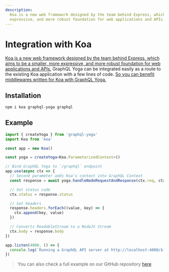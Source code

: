 ```yaml
---
description:
  Koa is a new web framework designed by the team behind Express, which aims to be a smaller, more
  expressive, and more robust foundation for web applications and APIs.
---
```


# Integration with Koa

[Koa is a new web framework designed by the team behind Express, which aims to be a smaller, more expressive, and more robust foundation for web applications and APIs.](https://koajs.com)
GraphQL Yoga can be integrated easily as a route to the existing Koa application with a few lines of
code.
[So you can benefit middlewares written for Koa with GraphQL Yoga.](https://github.com/koajs/koa/wiki)

## Installation

```sh npm2yarn
npm i koa graphql-yoga graphql
```

## Example

```ts
import { createYoga } from 'graphql-yoga'
import Koa from 'koa'

const app = new Koa()

const yoga = createYoga<Koa.ParameterizedContext>()

// Bind GraphQL Yoga to `/graphql` endpoint
app.use(async ctx => {
  // Second parameter adds Koa's context into GraphQL Context
  const response = await yoga.handleNodeRequestAndResponse(ctx.req, ctx.res, ctx)

  // Set status code
  ctx.status = response.status

  // Set headers
  response.headers.forEach((value, key) => {
    ctx.append(key, value)
  })

  // Converts ReadableStream to a NodeJS Stream
  ctx.body = response.body
})

app.listen(4000, () => {
  console.log(`Running a GraphQL API server at http://localhost:4000/${yoga.graphqlEndpoint}`)
})
```

> You can also check a full example on our GitHub repository
> [here](https://github.com/dotansimha/graphql-yoga/tree/main/examples/koa)
